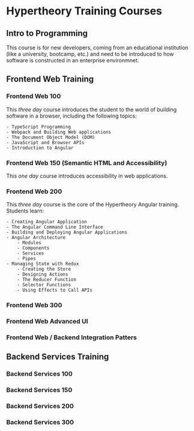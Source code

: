 # Hypertheory Training Courses

## Intro to Programming
This course is for new developers, coming from an educational institution (like a university, bootcamp, etc.) and need to be introduced to how software is constructed in 
an enterprise environmnet.

## Frontend Web Training

### Frontend Web 100
This *three day* course introduces the student to the world of building software in a browser, including the following topics:

    - TypeScript Programming
    - Webpack and Building Web applications
    - The Document Object Model (DOM)
    - JavaScript and Browser APIs
    - Introduction to Angular
### Frontend Web 150 (Semantic HTML and Accessibility)
This *one day* course introduces accessibility in web applications.


### Frontend Web 200

This *three day* course is the core of the Hypertheory Angular training. Students learn:

    - Creating Angular Application 
    - The Angular Command Line Interface
    - Building and Deploying Angular Applications
    - Angular Architecture
        - Modules
        - Components
        - Services
        - Pipes
    - Managing State with Redux
        - Creating the Store
        - Designing Actions
        - The Reducer Function
        - Selector Functions
        - Using Effects to Call APIs

### Frontend Web 300
### Frontend Web Advanced UI
### Frontend Web / Backend Integration Patters


## Backend Services Training

### Backend Services 100
### Backend Services 150
### Backend Services 200
### Backend Services 300


